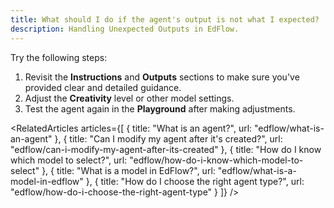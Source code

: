 ```yaml
---
title: What should I do if the agent's output is not what I expected?
description: Handling Unexpected Outputs in EdFlow.
---
```


Try the following steps:

1. Revisit the **Instructions** and **Outputs** sections to make sure you've provided clear and detailed guidance.
2. Adjust the **Creativity** level or other model settings.
3. Test the agent again in the **Playground** after making adjustments.


<Content />

<RelatedArticles articles={[
  {
    title: "What is an agent?",
    url: "edflow/what-is-an-agent"
  },
  {
    title: "Can I modify my agent after it's created?",
    url: "edflow/can-i-modify-my-agent-after-its-created"
  },
  {
    title: "How do I know which model to select?",
    url: "edflow/how-do-i-know-which-model-to-select"
  },
  {
    title: "What is a model in EdFlow?",
    url: "edflow/what-is-a-model-in-edflow"
  },
  {
    title: "How do I choose the right agent type?",
    url: "edflow/how-do-i-choose-the-right-agent-type"
  }
]} />
